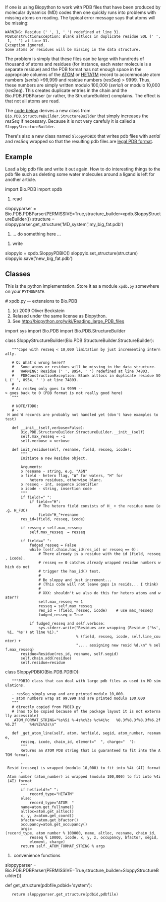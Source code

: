
If one is using Biopython to work with PDB files that have been produced by molecular dynamics (MD) codes then one quickly runs into problems with missing atoms on reading. The typical error message says that atoms will be missing:
 WARNING: Residue (' ', 1, ' ') redefined at line 31.
 PDBConstructionException: Blank altlocs in duplicate residue SOL (' ', 1, ' ') at line 31.
 Exception ignored.
 Some atoms or residues will be missing in the data structure.

The problem is simply that these files can be large with hundreds of thousand of atoms and residues (for instance, each water molecule is a separate residue) and the PDB format has not enough space in the appropriate columns of the [http://www.wwpdb.org/documentation/format32/sect9.html#ATOM ATOM] or [http://www.wwpdb.org/documentation/format32/sect9.html#HETATM HETATM] record to accommodate atom numbers (''serial'') >99,999 and residue numbers (''resSeq'') > 9999. Thus, these numbers are simply written modulo 100,000 (''serial'') or modulo 10,000 (''resSeq''). This creates duplicate entries in the chain and the Bio.PDB.PDBParser (or rather, the StructureBuilder) complains. The effect is that not all atoms are read.

The [[#Classes|code below]] derives a new class from <code>Bio.PDB.StructureBuilder.StructureBuilder</code> that simply increases the ''resSeq'' if necessary. Because it is not very carefuly it is called a <code>SloppyStructureBuilder</code>.

There's also a new class named <code>SloppyPDBIO</code> that writes pdb files with ''serial'' and ''resSeq'' wrapped so that the resulting pdb files are [http://www.wwpdb.org/documentation/format32/v3.2.html legal PDB format].

== Example ==
Load a big pdb file and write it out again. How to do interesting things to the pdb file such as deleting some water molecules around a ligand is left for another article.

<python>import Bio.PDB
import xpdb

# read
sloppyparser = Bio.PDB.PDBParser(PERMISSIVE=True,structure_builder=xpdb.SloppyStructureBuilder())
structure = sloppyparser.get_structure('MD_system','my_big_fat.pdb')

# ... do something here ...

# write
sloppyio = xpdb.SloppyPDBIO()
sloppyio.set_structure(structure)
sloppyio.save('new_big_fat.pdb')
</source>


== Classes ==

This is the python implementation. Store it as a module <code>xpdb.py</code> somewhere on your <code>PYTHONPATH</code>.

<python># xpdb.py -- extensions to Bio.PDB
# (c) 2009 Oliver Beckstein
# Relased under the same license as Biopython.
# See http://biopython.org/wiki/Reading_large_PDB_files

import sys
import Bio.PDB
import Bio.PDB.StructureBuilder

class SloppyStructureBuilder(Bio.PDB.StructureBuilder.StructureBuilder):
    """Cope with resSeq < 10,000 limitation by just incrementing internally.

    # Q: What's wrong here??
    #   Some atoms or residues will be missing in the data structure.
    #   WARNING: Residue (' ', 8954, ' ') redefined at line 74803.
    #   PDBConstructionException: Blank altlocs in duplicate residue SOL (' ', 8954, ' ') at line 74803.
    #
    # A: resSeq only goes to 9999 --> goes back to 0 (PDB format is not really good here)
    """

    # NOTE/TODO:
    # - H and W records are probably not handled yet (don't have examples to test)

    def __init__(self,verbose=False):
        Bio.PDB.StructureBuilder.StructureBuilder.__init__(self)
        self.max_resseq = -1
        self.verbose = verbose

    def init_residue(self, resname, field, resseq, icode):
        """
        Initiate a new Residue object.
        
        Arguments:
        o resname - string, e.g. "ASN"
        o field - hetero flag, "W" for waters, "H" for 
            hetero residues, otherwise blanc.
        o resseq - int, sequence identifier
        o icode - string, insertion code
        """
        if field!=" ":
            if field=="H":
                # The hetero field consists of H_ + the residue name (e.g. H_FUC)
                field="H_"+resname 
        res_id=(field, resseq, icode)

        if resseq > self.max_resseq:
            self.max_resseq  = resseq
        
        if field==" ":
            fudged_resseq = False
            while (self.chain.has_id(res_id) or resseq == 0):
                # There already is a residue with the id (field, resseq, icode).
                # resseq == 0 catches already wrapped residue numbers which do not
                # trigger the has_id() test.
                # 
                # Be sloppy and just increment...
                # (This code will not leave gaps in resids... I think)
                #
                # XXX: shouldn't we also do this for hetero atoms and water??
                self.max_resseq += 1
                resseq = self.max_resseq
                res_id = (field, resseq, icode)    # use max_resseq!
                fudged_resseq = True
                
            if fudged_resseq and self.verbose:
                sys.stderr.write("Residues are wrapping (Residue ('%s', %i, '%s') at line %i)." 
                                 % (field, resseq, icode, self.line_counter) +
                                 ".... assigning new resid %d.\n" % self.max_resseq)
        residue=Residue(res_id, resname, self.segid)
        self.chain.add(residue)
        self.residue=residue

class SloppyPDBIO(Bio.PDB.PDBIO):
    """PDBIO class that can deal with large pdb files as used in MD simulations.
    
    - resSeq simply wrap and are printed modulo 10,000.
    - atom numbers wrap at 99,999 and are printed modulo 100,000    
    """
    # directly copied from PDBIO.py
    # (has to be copied because of the package layout it is not externally accessible)
    _ATOM_FORMAT_STRING="%s%5i %-4s%c%3s %c%4i%c   %8.3f%8.3f%8.3f%6.2f%6.2f      %4s%2s%2s\n"

    def _get_atom_line(self, atom, hetfield, segid, atom_number, resname, 
        resseq, icode, chain_id, element="  ", charge="  "):
        """
        Returns an ATOM PDB string that is guaranteed to fit into the ATOM format.

        - Resid (resseq) is wrapped (modulo 10,000) to fit into %4i (4I) format
        - Atom number (atom_number) is wrapped (modulo 100,000) to fit into %4i (4I) format
        """
        if hetfield!=" ":
            record_type="HETATM"
        else:
            record_type="ATOM  "
        name=atom.get_fullname()
        altloc=atom.get_altloc()
        x, y, z=atom.get_coord()
        bfactor=atom.get_bfactor()
        occupancy=atom.get_occupancy()
        args=(record_type, atom_number % 100000, name, altloc, resname, chain_id,
            resseq % 10000, icode, x, y, z, occupancy, bfactor, segid,
            element, charge)
        return self._ATOM_FORMAT_STRING % args


# convenience functions

sloppyparser = Bio.PDB.PDBParser(PERMISSIVE=True,structure_builder=SloppyStructureBuilder())

def get_structure(pdbfile,pdbid='system'):
    return sloppyparser.get_structure(pdbid,pdbfile)
</source>
